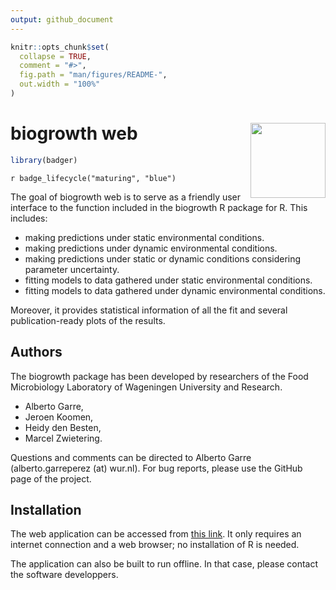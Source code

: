 ```yaml
---
output: github_document
---
```


<!-- README.md is generated from README.Rmd. Please edit that file -->

```r
knitr::opts_chunk$set(
  collapse = TRUE,
  comment = "#>",
  fig.path = "man/figures/README-",
  out.width = "100%"
)
```
# biogrowth web <img src="man/figures/logo.png" align="right" width="120" />

```r
library(badger)
```


<!-- badges: start -->
`r badge_lifecycle("maturing", "blue")`
<!-- badges: end -->

The goal of biogrowth web is to serve as a friendly user interface to the function included in the biogrowth R package for R. This includes:

* making predictions under static environmental conditions.
* making predictions under dynamic environmental conditions.
* making predictions under static or dynamic conditions considering parameter uncertainty.
* fitting models to data gathered under static environmental conditions.
* fitting models to data gathered under dynamic environmental conditions.

Moreover, it provides statistical information of all the fit and several publication-ready plots of the results.

## Authors

The biogrowth package has been developed by researchers of the Food Microbiology Laboratory of Wageningen University and Research.

* Alberto Garre,
* Jeroen Koomen,
* Heidy den Besten,
* Marcel Zwietering.

Questions and comments can be directed to Alberto Garre (alberto.garreperez (at) wur.nl). For bug reports, please use the GitHub page of the project.


## Installation

The web application can be accessed from [this link](https://foodmicrowur.shinyapps.io/biogrowth). It only requires an internet connection and a web browser; no installation of R is needed. 

The application can also be built to run offline. In that case, please contact the software developpers.




